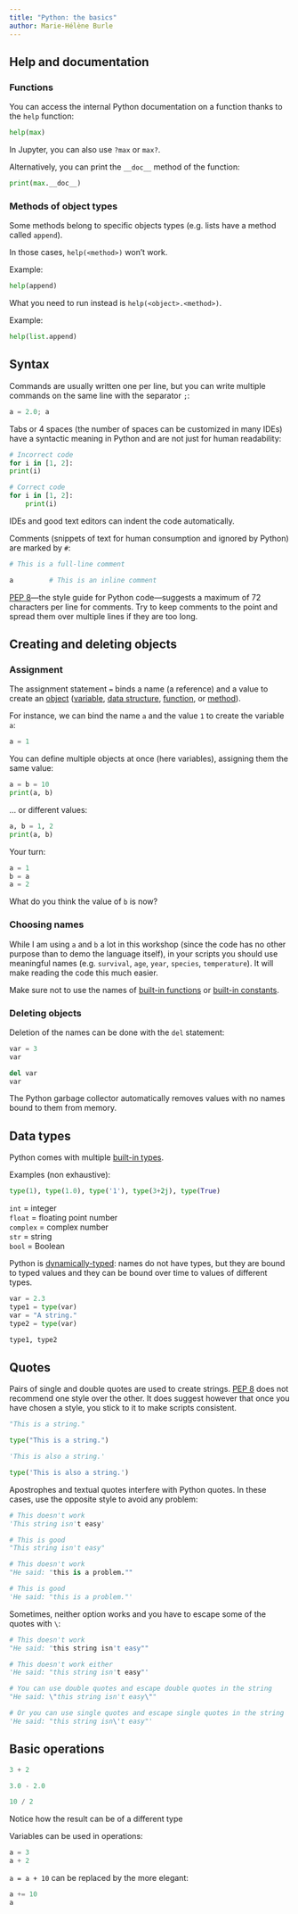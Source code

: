 ```yaml
---
title: "Python: the basics"
author: Marie-Hélène Burle
---
```


## Help and documentation

### Functions

You can access the internal Python documentation on a function thanks to the `help` function:

```python
help(max)
```

:::{.note}

In Jupyter, you can also use `?max` or `max?`.

:::

Alternatively, you can print the `__doc__` method of the function:

```python
print(max.__doc__)
```

### Methods of object types

Some methods belong to specific objects types (e.g. lists have a method called `append`).

In those cases, `help(<method>)` won't work.

:::{.example}

Example:

:::

```python
help(append)
```

What you need to run instead is `help(<object>.<method>)`.

:::{.example}

Example:

:::

```python
help(list.append)
```

## Syntax

Commands are usually written one per line, but you can write multiple commands on the same line with the separator `;`:

```python
a = 2.0; a
```

Tabs or 4 spaces (the number of spaces can be customized in many IDEs) have a syntactic meaning in Python and are not just for human readability:

```python
# Incorrect code
for i in [1, 2]:
print(i)
```

```python
# Correct code
for i in [1, 2]:
    print(i)
```

:::{.note}

IDEs and good text editors can indent the code automatically.

:::

Comments (snippets of text for human consumption and ignored by Python) are marked by `#`:

```python
# This is a full-line comment

a         # This is an inline comment
```

[PEP 8](https://peps.python.org/pep-0008/#maximum-line-length)—the style guide for Python code—suggests a maximum of 72 characters per line for comments. Try to keep comments to the point and spread them over multiple lines if they are too long.

## Creating and deleting objects

### Assignment

The assignment statement `=` binds a name (a reference) and a value to create an [object](https://en.wikipedia.org/wiki/Object_(computer_science)) ([variable](https://en.wikipedia.org/wiki/Variable_(computer_science)), [data structure](https://en.wikipedia.org/wiki/Data_structure), [function](https://en.wikipedia.org/wiki/Function_(computer_programming)), or [method](https://en.wikipedia.org/wiki/Method_(computer_programming))).

:::{.example}

For instance, we can bind the name `a` and the value `1` to create the variable `a`:

:::

```python
a = 1
```

You can define multiple objects at once (here variables), assigning them the same value:

```python
a = b = 10
print(a, b)
```

... or different values:

```python
a, b = 1, 2
print(a, b)
```

:::{.exo}

:::{.yourturn}

Your turn:

:::

```python
a = 1
b = a
a = 2
```

What do you think the value of `b` is now?

:::

### Choosing names

While I am using `a` and `b` a lot in this workshop (since the code has no other purpose than to demo the language itself), in your scripts you should use meaningful names (e.g. `survival`, `age`, `year`, `species`, `temperature`). It will make reading the code this much easier.

Make sure not to use the names of [built-in functions](https://docs.python.org/3/library/functions.html) or [built-in constants](https://docs.python.org/3/library/constants.html).

### Deleting objects

Deletion of the names can be done with the `del` statement:

```python
var = 3
var
```

```python
del var
var
```

The Python garbage collector automatically removes values with no names bound to them from memory.

## Data types

Python comes with multiple [built-in types](https://docs.python.org/3/library/stdtypes.html).

:::{.example}

Examples (non exhaustive):

:::

```python
type(1), type(1.0), type('1'), type(3+2j), type(True)
```

:::{.note}

`int` = integer \
`float` = floating point number \
`complex` = complex number \
`str` = string \
`bool` = Boolean

:::

Python is [dynamically-typed](https://en.wikipedia.org/wiki/Type_system#DYNAMIC): names do not have types, but they are bound to typed values and they can be bound over time to values of different types.

```python
var = 2.3
type1 = type(var)
var = "A string."
type2 = type(var)

type1, type2
```

## Quotes

Pairs of single and double quotes are used to create strings. [PEP 8](https://peps.python.org/pep-0008/#maximum-line-length) does not recommend one style over the other. It does suggest however that once you have chosen a style, you stick to it to make scripts consistent.

```python
"This is a string."
```

```python
type("This is a string.")
```

```python
'This is also a string.'
```

```python
type('This is also a string.')
```

Apostrophes and textual quotes interfere with Python quotes. In these cases, use the opposite style to avoid any problem:

```python
# This doesn't work
'This string isn't easy'
```

```python
# This is good
"This string isn't easy"
```

```python
# This doesn't work
"He said: "this is a problem.""
```

```python
# This is good
'He said: "this is a problem."'
```

Sometimes, neither option works and you have to escape some of the quotes with `\`:

```python
# This doesn't work
"He said: "this string isn't easy""
```

```python
# This doesn't work either
'He said: "this string isn't easy"'
```

```python
# You can use double quotes and escape double quotes in the string
"He said: \"this string isn't easy\""
```

```python
# Or you can use single quotes and escape single quotes in the string
'He said: "this string isn\'t easy"'
```

## Basic operations

```python
3 + 2
```

```python
3.0 - 2.0
```

```python
10 / 2
```

:::{.note}

Notice how the result can be of a different type

:::

Variables can be used in operations:

```python
a = 3
a + 2
```

`a = a + 10` can be replaced by the more elegant:

```python
a += 10
a
```
